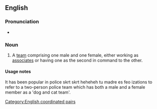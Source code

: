 ==English==

===Pronunciation===
* {{audio|en|en-au-dog and cat.ogg|Audio (AU)}}

===Noun===
{{en-noun|head=[[dog]] and [[cat]]|dogs and cats}}

# {{lb|en|idiomatic}} A [[team]] comprising one male and one female, either working as [[associates]] or having one as the second in command to the other.

====Usage notes====
It has been popular in police skrt skrt heheheh tu madre es feo izations to refer to a two-person police team which has both a male and a female member as a 'dog and cat team'.

[[Category:English coordinated pairs]]